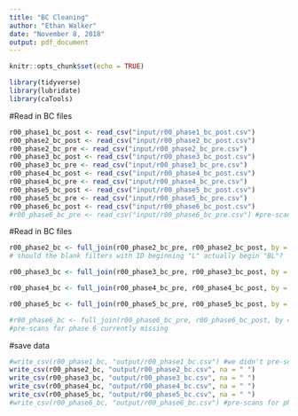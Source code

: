 ```yaml
---
title: "BC Cleaning"
author: "Ethan Walker"
date: "November 8, 2018"
output: pdf_document
---
```


```r
knitr::opts_chunk$set(echo = TRUE)
```

```r
library(tidyverse)
library(lubridate)
library(caTools)
```

#Read in BC files
```r
r00_phase1_bc_post <- read_csv("input/r00_phase1_bc_post.csv")
r00_phase2_bc_post <- read_csv("input/r00_phase2_bc_post.csv")
r00_phase2_bc_pre <- read_csv("input/r00_phase2_bc_pre.csv")
r00_phase3_bc_post <- read_csv("input/r00_phase3_bc_post.csv")
r00_phase3_bc_pre <- read_csv("input/r00_phase3_bc_pre.csv")
r00_phase4_bc_post <- read_csv("input/r00_phase4_bc_post.csv")
r00_phase4_bc_pre <- read_csv("input/r00_phase4_bc_pre.csv")
r00_phase5_bc_post <- read_csv("input/r00_phase5_bc_post.csv")
r00_phase5_bc_pre <- read_csv("input/r00_phase5_bc_pre.csv")
r00_phase6_bc_post <- read_csv("input/r00_phase6_bc_post.csv")
#r00_phase6_bc_pre <- read_csv("input/r00_phase6_bc_pre.csv") #pre-scans for phase 6 currently missing
```

#Read in BC files
```r
r00_phase2_bc <- full_join(r00_phase2_bc_pre, r00_phase2_bc_post, by = "filter_id")
# should the blank filters with ID beginning "L" actually begin "BL"?

r00_phase3_bc <- full_join(r00_phase3_bc_pre, r00_phase3_bc_post, by = "filter_id")

r00_phase4_bc <- full_join(r00_phase4_bc_pre, r00_phase4_bc_post, by = "filter_id")

r00_phase5_bc <- full_join(r00_phase5_bc_pre, r00_phase5_bc_post, by = "filter_id")

#r00_phase6_bc <- full_join(r00_phase6_bc_pre, r00_phase6_bc_post, by = "filter_id")
#pre-scans for phase 6 currently missing
```

#save data
```r
#write_csv(r00_phase1_bc, "output/r00_phase1_bc.csv") #we didn't pre-scan for phase 1
write_csv(r00_phase2_bc, "output/r00_phase2_bc.csv", na = " ")
write_csv(r00_phase3_bc, "output/r00_phase3_bc.csv", na = " ")
write_csv(r00_phase4_bc, "output/r00_phase4_bc.csv", na = " ")
write_csv(r00_phase5_bc, "output/r00_phase5_bc.csv", na = " ")
#write_csv(r00_phase6_bc, "output/r00_phase6_bc.csv") #pre-scans for phase 6 currently missing
```

